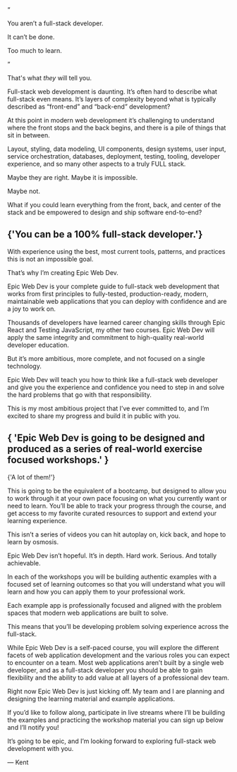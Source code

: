 <div className="flex items-center justify-center not-prose text-center text-2xl leading-relaxed gap-10">

<div className="translate-y-5 font-mono text-5xl leading-none text-indigo-400">
  “
</div>

<div className="italic flex flex-col gap-3 dark:text-white text-black">

You aren’t a full-stack developer.

It can’t be done.

Too much to learn.

</div>

<div className="translate-x-2 translate-y-5 font-mono text-5xl leading-none text-indigo-400">
  ”
</div>

</div>

<div className="text-center pt-6 pb-1">

That's what _they_ will tell you.

</div>

Full-stack web development is daunting. It’s often hard to describe what full-stack even means. It’s layers of complexity beyond what is typically described as “front-end” and “back-end” development?

At this point in modern web development it’s challenging to understand where the front stops and the back begins, and there is a pile of things that sit in between.

Layout, styling, data modeling, UI components, design systems, user input, service orchestration, databases, deployment, testing, tooling, developer experience, and so many other aspects to a truly FULL stack.

Maybe they are right. Maybe it is impossible.

Maybe not.

What if you could learn everything from the front, back, and center of the stack and be empowered to design and ship software end-to-end?

<div className="not-prose py-12">
  <h2 className="mx-auto w-full max-w-2xl text-center text-4xl font-bold">
    <Balancer>{'You can be a 100% full-stack developer.'}</Balancer>
  </h2>
</div>

With experience using the best, most current tools, patterns, and practices this is not an impossible goal.

That’s why I’m creating Epic Web Dev.

Epic Web Dev is your complete guide to full-stack web development that works from first principles to fully-tested, production-ready, modern, maintainable web applications that you can deploy with confidence and are a joy to work on.

Thousands of developers have learned career changing skills through Epic React and Testing JavaScript, my other two courses. Epic Web Dev will apply the same integrity and commitment to high-quality real-world developer education.

But it’s more ambitious, more complete, and not focused on a single technology.

Epic Web Dev will teach you how to think like a full-stack web developer and give you the experience and confidence you need to step in and solve the hard problems that go with that responsibility.

This is my most ambitious project that I’ve ever committed to, and I’m excited to share my progress and build it in public with you.

<div className="mt-5">
  <h2 className="mx-auto mb-0 w-full max-w-2xl border-t border-white/10 pb-0 text-3xl sm:pt-10 sm:text-4xl lg:pt-16 lg:text-5xl">
    <Balancer>
      {
        'Epic Web Dev is going to be designed and produced as a series of real-world exercise focused workshops.'
      }
    </Balancer>
  </h2>
</div>

<p className="pb-10 pt-10 text-center">{'A lot of them!'}</p>

This is going to be the equivalent of a bootcamp, but designed to allow you to work through it at your own pace focusing on what you currently want or need to learn. You’ll be able to track your progress through the course, and get access to my favorite curated resources to support and extend your learning experience.

This isn’t a series of videos you can hit autoplay on, kick back, and hope to learn by osmosis.

Epic Web Dev isn’t hopeful. It’s in depth. Hard work. Serious. And totally achievable.

In each of the workshops you will be building authentic examples with a focused set of learning outcomes so that you will understand what you will learn and how you can apply them to your professional work.

Each example app is professionally focused and aligned with the problem spaces that modern web applications are built to solve.

This means that you’ll be developing problem solving experience across the full-stack.

While Epic Web Dev is a self-paced course, you will explore the different facets of web application development and the various roles you can expect to encounter on a team. Most web applications aren’t built by a single web developer, and as a full-stack developer you should be able to gain flexibility and the ability to add value at all layers of a professional dev team.

<div className="lg:pt-16 sm:pt-10 sm:mt-16 lg:mt-20 pt-5 mt-10 border-t max-w-2xl mx-auto dark:border-gray-800 border-gray-200">

Right now Epic Web Dev is just kicking off. My team and I are planning and designing the learning material and example applications.

If you’d like to follow along, participate in live streams where I’ll be building the examples and practicing the workshop material you can sign up below and I’ll notify you!

It’s going to be epic, and I’m looking forward to exploring full-stack web development with you.

— Kent

</div>

